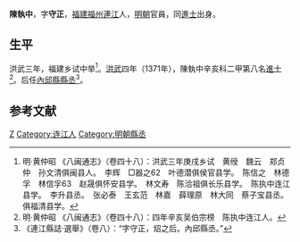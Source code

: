 {{Otheruses|other=名为陳執中的其他人物|陳執中}}

'''陳執中'''，字'''守正'''，[[福建|福建]][[福州|福州]][[连江县_(福州市)|連江]]人，[[明朝|明朝]]官員，同[[進士|進士]]出身。

== 生平 ==
洪武三年，福建乡试中举<ref>明·黄仲昭 《八闽通志》（卷四十八）：洪武三年庚戌乡试　黄绶　魏云　郑贞仲　孙文清俱闽县人。　李辉　□器之62　叶德潜俱侯官县学。　陈信之　林德孚　林信孚63　赵晟俱怀安县学。　林文寿　陈洽祖俱长乐县学。　陈执中连江县学。　李升县丞。　张必泰　王玄范　林嘉　薛理原　林大同　蔡子宝县丞。俱福清县学。</ref>。[[洪武|洪武]]四年（1371年），陳執中辛亥科二甲第八名[[進士|進士]]<ref>明·黄仲昭 《八闽通志》（卷四十八）：四年辛亥吴伯宗榜　陈执中连江人。</ref>。后任[[內邱縣|內邱縣]][[縣丞|縣丞]]<ref>《連江縣誌·選舉》（卷八）：“字守正，炤之后。內邱縣丞。”</ref>。

==参考文献==
{{reflist}}

{{洪武四年辛亥科殿試金榜}}

{{Authority control}}

{{DEFAULTSORT:Chen陳}}
[[Category:陳姓|Z]]
[[Category:连江人|Category:连江人]]
[[Category:明朝縣丞|Category:明朝縣丞]]


{{明朝人物小作品}}